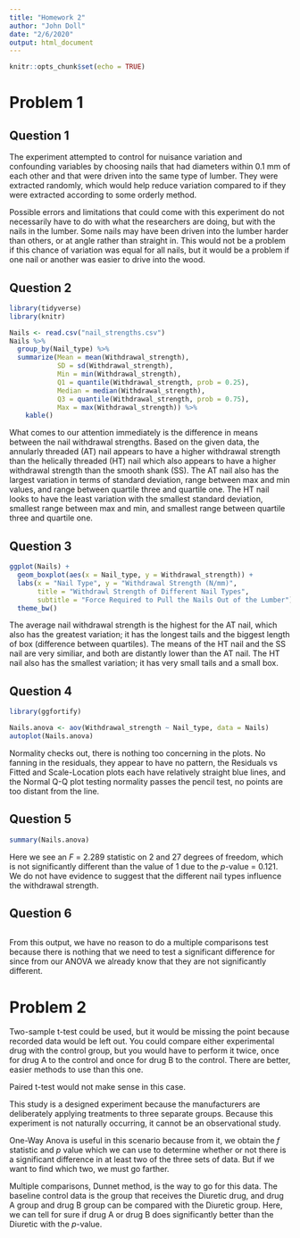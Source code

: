 ```yaml
---
title: "Homework 2"
author: "John Doll"
date: "2/6/2020"
output: html_document
---
```


```r
knitr::opts_chunk$set(echo = TRUE)
```
# Problem 1

## Question 1

The experiment attempted to control for nuisance variation and confounding variables by choosing nails that had diameters within 0.1 mm of each other and that were driven into the same type of lumber. They were extracted randomly, which would help reduce variation compared to if they were extracted according to some orderly method.

Possible errors and limitations that could come with this experiment do not necessarily have to do with what the researchers are doing, but with the nails in the lumber. Some nails may have been driven into the lumber harder than others, or at angle rather than straight in. This would not be a problem if this chance of variation was equal for all nails, but it would be a problem if one nail or another was easier to drive into the wood.

## Question 2

```r
library(tidyverse)
library(knitr)

Nails <- read.csv("nail_strengths.csv")
Nails %>%
  group_by(Nail_type) %>%
  summarize(Mean = mean(Withdrawal_strength),
            SD = sd(Withdrawal_strength),
            Min = min(Withdrawal_strength),
            Q1 = quantile(Withdrawal_strength, prob = 0.25),
            Median = median(Withdrawal_strength),
            Q3 = quantile(Withdrawal_strength, prob = 0.75),
            Max = max(Withdrawal_strength)) %>%
    kable()
```

What comes to our attention immediately is the difference in means between the nail withdrawal strengths. Based on the given data, the annularly threaded (AT) nail appears to have a higher withdrawal strength than the helically threaded (HT) nail which also appears to have a higher withdrawal strength than the smooth shank (SS). The AT nail also has the largest variation in terms of standard deviation, range between max and min values, and range between quartile three and quartile one. The HT nail looks to have the least variation with the smallest standard deviation, smallest range between max and min, and smallest range between quartile three and quartile one.

## Question 3

```r
ggplot(Nails) +
  geom_boxplot(aes(x = Nail_type, y = Withdrawal_strength)) +
  labs(x = "Nail Type", y = "Withdrawal Strength (N/mm)",
       title = "Withdrawl Strength of Different Nail Types",
       subtitle = "Force Required to Pull the Nails Out of the Lumber") +
  theme_bw()
```

The average nail withdrawal strength is the highest for the AT nail, which also has the greatest variation; it has the longest tails and the biggest length of box (difference between quartiles). The means of the HT nail and the SS nail are very similiar, and both are distantly lower than the AT nail. The HT nail also has the smallest variation; it has very small tails and a small box. 

## Question 4

```r
library(ggfortify)

Nails.anova <- aov(Withdrawal_strength ~ Nail_type, data = Nails)
autoplot(Nails.anova)
```

Normality checks out, there is nothing too concerning in the plots. No fanning in the residuals, they appear to have no pattern, the Residuals vs Fitted and Scale-Location plots each have relatively straight blue lines, and the Normal Q-Q plot testing normality passes the pencil test, no points are too distant from the line.

## Question 5

```r
summary(Nails.anova)
```

Here we see an $F$ = 2.289 statistic on 2 and 27 degrees of freedom, which is not significantly different than the value of 1 due to the $p$-value = 0.121. We do not have evidence to suggest that the different nail types influence the withdrawal strength. 

## Question 6

```r

```

From this output, we have no reason to do a multiple comparisons test because there is nothing that we need to test a significant difference for since from our ANOVA we already know that they are not significantly different. 

# Problem 2
Two-sample t-test could be used, but it would be missing the point because recorded data would be left out. You could compare either experimental drug with the control group, but you would have to perform it twice, once for drug A to the control and once for drug B to the control. There are better, easier methods to use than this one. 

Paired t-test would not make sense in this case.

This study is a designed experiment because the manufacturers are deliberately applying treatments to three separate groups. Because this experiment is not naturally occurring, it cannot be an observational study. 

One-Way Anova is useful in this scenario because from it, we obtain the $f$ statistic and $p$ value which we can use to determine whether or not there is a significant difference in at least two of the three sets of data. But if we want to find which two, we must go farther.

Multiple comparisons, Dunnet method, is the way to go for this data. The baseline control data is the group that receives the Diuretic drug, and drug A group and drug B group can be compared with the Diuretic group. Here, we can tell for sure if drug A or drug B does significantly better than the Diuretic with the $p$-value. 
